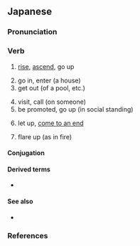 ==Japanese==
{{ja-kanjitab|あ|sort=あがる|yomi=k|alt=驤がる}}

===Pronunciation===
{{ja-pron|あがる|acc=0|acc_ref=DJR,NHK}}
{{ja-ojad}}

===Verb===
{{ja-verb|type=1|tr=intrans|あがる}}
{{ja-vp|上げる|上がる}}

# [[rise]], [[ascend]], go up
#: {{ja-usex|[[レベル]] が '''上がりました'''。|レベル が '''あがりました'''。|You have '''gone up''' a level.}}
#: {{ja-usex|[[階%段]] を '''上がる'''。|かい%だん を '''あがる'''。|I'll '''go up''' the [[stairs]].}}
#: {{ja-usex|[[風%船]] が '''上がった'''。|ふう%せん が '''あがった'''。|The balloon '''went up'''.}}
# go in, enter (a house)
# get out (of a pool, etc.)
#: {{ja-usex|[[お風呂]]から'''上がる'''|お-ふろ から '''あがる'''|to ''exit'' the bath}}
#: {{ja-usex|[[仕事]]を'''上がる'''|しごと を '''あがる'''|to '''get off''' work}}
# visit, call (on someone)
# be promoted, go up (in social standing)
#: {{ja-usex|２%[[年]]に'''上がる'''。|に%-ねん に '''あがる'''。|To '''move up''' to the second grade.}}
# let up, [[come to an end]]
#: {{ja-usex|[[雨]]が'''上がった'''。|あめ が '''あがった'''。|The [[rain]] '''let up'''.}}
# flare up (as in fire)

====Conjugation====
{{ja-go-ru|あが}}
{{ja-conj-bungo|あが|4-r}}

====Derived terms====
* {{ja-r|やがる}}

====See also====
* {{ja-r|のぼる|gloss=climb, go up}}

===References===
<references/>